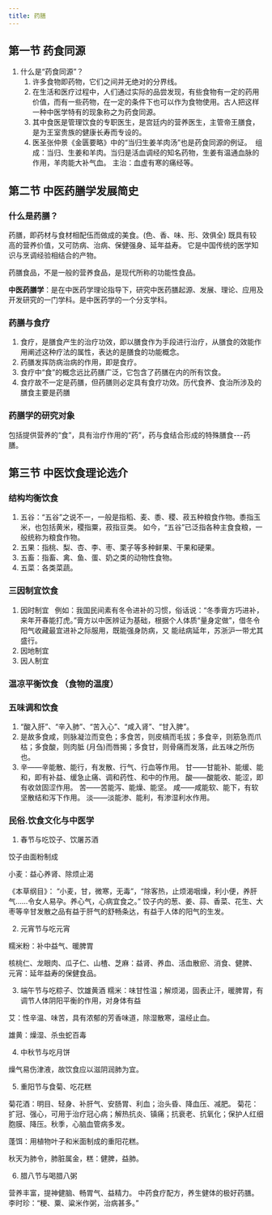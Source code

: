 ```yaml
---
title: 药膳
---
```


## 第一节 药食同源

1. 什么是“药食同源”？
   1. 许多食物即药物，它们之间并无绝对的分界线。
   2. 在生活和医疗过程中，人们通过实际的品尝发现，有些食物有一定的药用价值，而有一些药物，在一定的条件下也可以作为食物使用。古人把这样一种中医学特有的现象称之为药食同源。
   3. 其中食医是管理饮食的专职医生，是宫廷内的营养医生，主管帝王膳食，是为王室贵族的健康长寿而专设的。
   4. 医圣张仲景《金匮要略》中的“当归生姜羊肉汤”也是药食同源的例证。 
      组成：当归、生姜和羊肉。当归是活血调经的知名药物，生姜有温通血脉的作用，羊肉能大补气血。
      主治：血虚有寒的痛经等。

## 第二节 中医药膳学发展简史

### 什么是药膳？

药膳，即药材与食材相配伍而做成的美食。(色、香、味、形、效俱全) 既具有较高的营养价值，又可防病、治病、保健强身、延年益寿。 它是中国传统的医学知识与烹调经验相结合的产物。

药膳食品，不是一般的营养食品，是现代所称的功能性食品。

**中医药膳学**：是在中医药学理论指导下，研究中医药膳起源、发展、理论、应用及开发研究的一门学科。是中医药学的一个分支学科。

### 药膳与食疗

1. 食疗，是膳食产生的治疗功效，即以膳食作为手段进行治疗，从膳食的效能作用阐述这种疗法的属性，表达的是膳食的功能概念。
2. 药膳发挥防病治病的作用，即是食疗。
3. 食疗中“食”的概念远比药膳广泛，它包含了药膳在内的所有饮食。
4. 食疗故不一定是药膳，但药膳则必定具有食疗功效。历代食养、食治所涉及的膳食主要是药膳

### 药膳学的研究对象

包括提供营养的“食”，具有治疗作用的“药”，药与食结合形成的特殊膳食---药膳。

## 第三节 中医饮食理论选介

### 结构均衡饮食

1. 五谷：“五谷”之说不一，一般是指稻、麦、黍、稷、菽五种粮食作物。黍指玉米，也包括黄米，稷指粟，菽指豆类。 如今，“五谷”已泛指各种主食食粮，一般统称为粮食作物。
2. 五果：指桃、梨、杏、李、枣、栗子等多种鲜果、干果和硬果。
3. 五畜：指畜、禽、鱼、蛋、奶之类的动物性食物。
4. 五菜：各类菜蔬。

### 三因制宜饮食

1. 因时制宜  
   例如：我国民间素有冬令进补的习惯，俗话说：“冬季膏方巧进补，来年开春能打虎。”膏方以中医辨证为基础，根据个人体质“量身定做”，借冬令阳气收藏最宜进补之际服用，既能强身防病，又 能祛病延年，苏浙沪一带尤其盛行。
2. 因地制宜
3. 因人制宜

### 温凉平衡饮食 （食物的温度）

### 五味调和饮食

1. “酸入肝”、“辛入肺”、“苦入心”、“咸入肾”、“甘入脾”。
2. 是故多食咸，则脉凝泣而变色；多食苦，则皮槁而毛拔；多食辛，则筋急而爪枯；多食酸，则肉胝 (月刍)而唇揭；多食甘，则骨痛而发落，此五味之所伤也。
3. 辛——辛能散、能行，有发散、行气、行血等作用。
   甘——甘能补、能缓、能和，即有补益、缓急止痛、调和药性、和中的作用。
   酸——酸能收、能涩，即有收敛固涩作用。
   苦——苦能泻、能燥、能坚。
   咸——咸能软、能下，有软坚散结和泻下作用。
   淡——淡能渗、能利，有渗湿利水作用。

### 民俗.饮食文化与中医学

1. 春节与吃饺子、饮屠苏酒

饺子由面粉制成

小麦：益心养肾、除烦止渴

《本草纲目》： “小麦，甘，微寒，无毒”，“除客热，止烦渴咽燥，利小便，养肝气……令女人易孕。养心气，心病宜食之。” 饺子内的葱、姜、蒜、香菜、花生、大枣等辛甘发散之品有益于肝气的舒畅条达，有益于人体的阳气的生发。

2. 元宵节与吃元宵

糯米粉：补中益气、暖脾胃

核桃仁、龙眼肉、瓜子仁、山楂、芝麻：益肾、养血、活血散瘀、消食、健脾、 元宵：延年益寿的保健食品。

3. 端午节与吃粽子、饮雄黄酒 糯米：味甘性温；解烦渴，固表止汗，暖脾胃，有调节人体阴阳平衡的作用，对身体有益

艾：性辛温、味苦，具有浓郁的芳香味道，除湿散寒，温经止血。

雄黄：燥湿、杀虫蛇百毒

4. 中秋节与吃月饼

燥气易伤津液，故饮食应以滋阴润肺为宜。

5. 重阳节与食菊、吃花糕

菊花酒：明目、轻身、补肝气、安肠胃、利血；治头昏、降血压、减肥。 菊花：扩冠、强心，可用于治疗冠心病；解热抗炎、镇痛；抗衰老、抗氧化；保护人红细胞膜、降压。秋季，心脑血管病多发。

蓬饵：用植物叶子和米面制成的重阳花糕。

秋天为肺令，肺脏属金，糕：健脾，益肺。

6. 腊八节与喝腊八粥

营养丰富，提神健脑、畅胃气、益精力。 中药食疗配方，养生健体的极好药膳。李时珍：“粳、粟、粱米作粥，治病甚多。”
